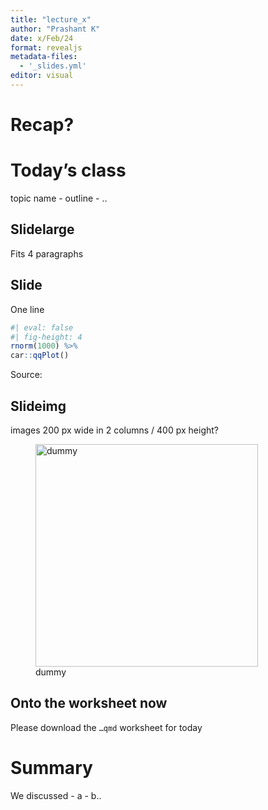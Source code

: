 ```yaml
---
title: "lecture_x"
author: "Prashant K"
date: x/Feb/24
format: revealjs
metadata-files: 
  - '_slides.yml'
editor: visual
---
```


# Recap?

# Today's class

topic name - outline - ..

## Slidelarge 

Fits 4 paragraphs

## Slide  {.smaller}

One line

```r
#| eval: false
#| fig-height: 4
rnorm(1000) %>% 
car::qqPlot()
```

::: aside
Source:
:::

## Slideimg  {.smaller}

images 200 px wide in 2 columns / 400 px height?

![dummy](img/normal_dist_quartiles.jpg){width="356"}

## Onto the worksheet now

Please download the `…qmd` worksheet for today

# Summary

We discussed - a - b..
